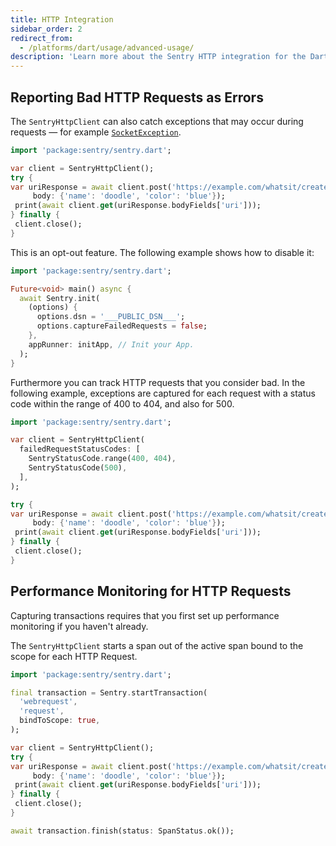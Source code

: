 ```yaml
---
title: HTTP Integration
sidebar_order: 2
redirect_from:
  - /platforms/dart/usage/advanced-usage/
description: 'Learn more about the Sentry HTTP integration for the Dart SDK.'
---
```


## Reporting Bad HTTP Requests as Errors

The `SentryHttpClient` can also catch exceptions that may occur during requests — for example [`SocketException`](https://api.dart.dev/stable/2.13.4/dart-io/SocketException-class.html).

```dart
import 'package:sentry/sentry.dart';

var client = SentryHttpClient();
try {
var uriResponse = await client.post('https://example.com/whatsit/create',
     body: {'name': 'doodle', 'color': 'blue'});
 print(await client.get(uriResponse.bodyFields['uri']));
} finally {
 client.close();
}
```

This is an opt-out feature. The following example shows how to disable it:

```dart
import 'package:sentry/sentry.dart';

Future<void> main() async {
  await Sentry.init(
    (options) {
      options.dsn = '___PUBLIC_DSN___';
      options.captureFailedRequests = false;
    },
    appRunner: initApp, // Init your App.
  );
}
```

Furthermore you can track HTTP requests that you consider bad. In the
following example, exceptions are captured for each request
with a status code within the range of 400 to 404, and also for 500.

```dart
import 'package:sentry/sentry.dart';

var client = SentryHttpClient(
  failedRequestStatusCodes: [
    SentryStatusCode.range(400, 404),
    SentryStatusCode(500),
  ],
);

try {
var uriResponse = await client.post('https://example.com/whatsit/create',
     body: {'name': 'doodle', 'color': 'blue'});
 print(await client.get(uriResponse.bodyFields['uri']));
} finally {
 client.close();
}
```

## Performance Monitoring for HTTP Requests

<Note>

Capturing transactions requires that you first <PlatformLink to="/performance/">set up performance monitoring</PlatformLink> if you haven't already.

</Note>

The `SentryHttpClient` starts a span out of the active span bound to the scope for each HTTP Request.

```dart
import 'package:sentry/sentry.dart';

final transaction = Sentry.startTransaction(
  'webrequest',
  'request',
  bindToScope: true,
);

var client = SentryHttpClient();
try {
var uriResponse = await client.post('https://example.com/whatsit/create',
     body: {'name': 'doodle', 'color': 'blue'});
 print(await client.get(uriResponse.bodyFields['uri']));
} finally {
 client.close();
}

await transaction.finish(status: SpanStatus.ok());
```
